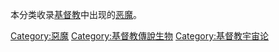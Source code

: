本分类收录[[基督教|基督教]]中出现的[[恶魔|恶魔]]。

[[Category:惡魔|Category:惡魔]]
[[Category:基督教傳說生物|Category:基督教傳說生物]]
[[Category:基督教宇宙论|Category:基督教宇宙论]]